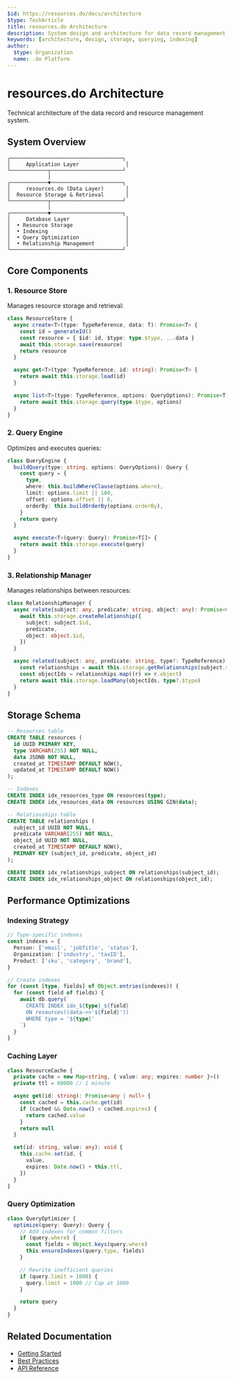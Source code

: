 ```yaml
---
$id: https://resources.do/docs/architecture
$type: TechArticle
title: resources.do Architecture
description: System design and architecture for data record management
keywords: [architecture, design, storage, querying, indexing]
author:
  $type: Organization
  name: .do Platform
---
```


# resources.do Architecture

Technical architecture of the data record and resource management system.

## System Overview

```
┌────────────────────────────────────┐
│     Application Layer               │
└────────────┬───────────────────────┘
             │
┌────────────▼───────────────────────┐
│     resources.do (Data Layer)       │
│  Resource Storage & Retrieval       │
└────────────┬───────────────────────┘
             │
┌────────────▼───────────────────────┐
│     Database Layer                  │
│  • Resource Storage                 │
│  • Indexing                         │
│  • Query Optimization               │
│  • Relationship Management          │
└────────────────────────────────────┘
```

## Core Components

### 1. Resource Store

Manages resource storage and retrieval:

```typescript
class ResourceStore {
  async create<T>(type: TypeReference, data: T): Promise<T> {
    const id = generateId()
    const resource = { $id: id, $type: type.$type, ...data }
    await this.storage.save(resource)
    return resource
  }

  async get<T>(type: TypeReference, id: string): Promise<T> {
    return await this.storage.load(id)
  }

  async list<T>(type: TypeReference, options: QueryOptions): Promise<T[]> {
    return await this.storage.query(type.$type, options)
  }
}
```

### 2. Query Engine

Optimizes and executes queries:

```typescript
class QueryEngine {
  buildQuery(type: string, options: QueryOptions): Query {
    const query = {
      type,
      where: this.buildWhereClause(options.where),
      limit: options.limit || 100,
      offset: options.offset || 0,
      orderBy: this.buildOrderBy(options.orderBy),
    }
    return query
  }

  async execute<T>(query: Query): Promise<T[]> {
    return await this.storage.execute(query)
  }
}
```

### 3. Relationship Manager

Manages relationships between resources:

```typescript
class RelationshipManager {
  async relate(subject: any, predicate: string, object: any): Promise<void> {
    await this.storage.createRelationship({
      subject: subject.$id,
      predicate,
      object: object.$id,
    })
  }

  async related(subject: any, predicate: string, type?: TypeReference): Promise<any[]> {
    const relationships = await this.storage.getRelationships(subject.$id, predicate)
    const objectIds = relationships.map((r) => r.object)
    return await this.storage.loadMany(objectIds, type?.$type)
  }
}
```

## Storage Schema

```sql
-- Resources table
CREATE TABLE resources (
  id UUID PRIMARY KEY,
  type VARCHAR(255) NOT NULL,
  data JSONB NOT NULL,
  created_at TIMESTAMP DEFAULT NOW(),
  updated_at TIMESTAMP DEFAULT NOW()
);

-- Indexes
CREATE INDEX idx_resources_type ON resources(type);
CREATE INDEX idx_resources_data ON resources USING GIN(data);

-- Relationships table
CREATE TABLE relationships (
  subject_id UUID NOT NULL,
  predicate VARCHAR(255) NOT NULL,
  object_id UUID NOT NULL,
  created_at TIMESTAMP DEFAULT NOW(),
  PRIMARY KEY (subject_id, predicate, object_id)
);

CREATE INDEX idx_relationships_subject ON relationships(subject_id);
CREATE INDEX idx_relationships_object ON relationships(object_id);
```

## Performance Optimizations

### Indexing Strategy

```typescript
// Type-specific indexes
const indexes = {
  Person: ['email', 'jobTitle', 'status'],
  Organization: ['industry', 'taxID'],
  Product: ['sku', 'category', 'brand'],
}

// Create indexes
for (const [type, fields] of Object.entries(indexes)) {
  for (const field of fields) {
    await db.query(`
      CREATE INDEX idx_${type}_${field}
      ON resources((data->>'${field}'))
      WHERE type = '${type}'
    `)
  }
}
```

### Caching Layer

```typescript
class ResourceCache {
  private cache = new Map<string, { value: any; expires: number }>()
  private ttl = 60000 // 1 minute

  async get(id: string): Promise<any | null> {
    const cached = this.cache.get(id)
    if (cached && Date.now() < cached.expires) {
      return cached.value
    }
    return null
  }

  set(id: string, value: any): void {
    this.cache.set(id, {
      value,
      expires: Date.now() + this.ttl,
    })
  }
}
```

### Query Optimization

```typescript
class QueryOptimizer {
  optimize(query: Query): Query {
    // Add indexes for common filters
    if (query.where) {
      const fields = Object.keys(query.where)
      this.ensureIndexes(query.type, fields)
    }

    // Rewrite inefficient queries
    if (query.limit > 1000) {
      query.limit = 1000 // Cap at 1000
    }

    return query
  }
}
```

## Related Documentation

- [Getting Started](./getting-started)
- [Best Practices](./best-practices)
- [API Reference](../api/reference)
